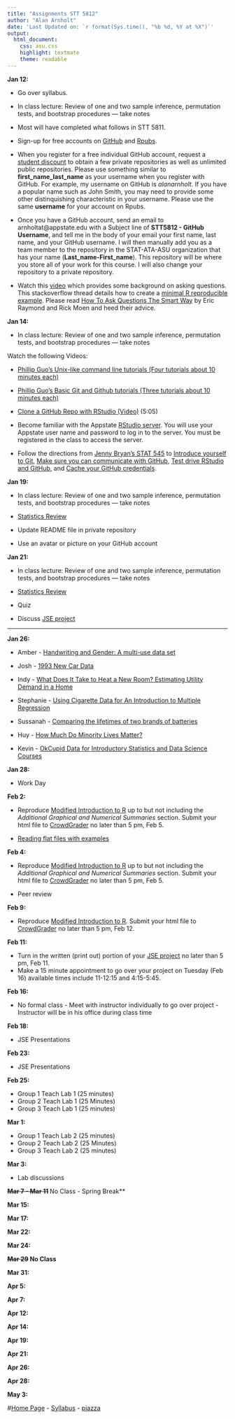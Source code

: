 ```yaml
---
title: "Assignments STT 5812"
author: "Alan Arnholt"
date: 'Last Updated on: `r format(Sys.time(), "%b %d, %Y at %X")`'
output:
  html_document:
    css: asu.css
    highlight: textmate
    theme: readable
---
```


**Jan 12:**

* Go over syllabus.

* In class lecture: Review of one and two sample inference, permutation tests, and bootstrap procedures --- take notes

* Most will have completed what follows in STT 5811.  

* Sign-up for free accounts on [GitHub](https://github.com) and [Rpubs](https://rpubs.com).

* When you register for a free individual GitHub account, request a [student discount](https://education.github.com) to obtain a few private repositories as well as unlimited public repositories.  Please use something similar to **first_name_last_name** as your username when you register with GitHub.  For example, my username on GitHub is *alanarnholt*. If you have a popular name such as John Smith, you may need to provide some other distinquishing characteristic in your username.  Please use the same **username** for your account on Rpubs. 

* Once you have a GitHub account, send an email to arnholtat@appstate.edu with a Subject line of **STT5812 - GitHub Username**, and tell me in the body of your email your first name, last name, and your GitHub username.  I will then manually add you as a team member to the repository in the STAT-ATA-ASU organization that has your name (**Last_name-First_name**).  This repository will be where you store all of your work for this course.  I will also change your repository to a private repository.

* Watch this [video](https://www.youtube.com/watch?v=ZFaWxxzouCY&list=PLjTlxb-wKvXNSDfcKPFH2gzHGyjpeCZmJ&index=3) which provides some background on asking questions.  This stackoverflow thread details how to create a [minimal R reproducible example](http://stackoverflow.com/questions/5963269/how-to-make-a-great-r-reproducible-example/5963610#5963610). Please read [How To Ask Questions The Smart Way](http://www.catb.org/~esr/faqs/smart-questions.html) by Eric Raymond and Rick Moen and heed their advice.

**Jan 14:**

* In class lecture: Review of one and two sample inference, permutation tests, and bootstrap procedures --- take notes

Watch the following Videos:

* [Phillip Guo's Unix-like command line tutorials (Four tutorials about 10 minutes each)](http://www.pgbovine.net/command-line-tutorial.htm)

* [Phillip Guo's Basic Git and Github tutorials (Three tutorials about 10 minutes each)](http://www.pgbovine.net/git-tutorial.htm)

* [Clone a GitHub Repo with RStudio (Video)](https://www.youtube.com/watch?v=YxZ8J2rqhEM) (5:05)

* Become familiar with the Appstate [RStudio server](https://mathr.math.appstate.edu/). You will use your Appstate user name and password to log in to the server.  You must be registered in the class to access the server.

* Follow the directions from [Jenny Bryan's STAT 545](https://stat545-ubc.github.io/git00_index.html) to [Introduce yourself to Git](https://stat545-ubc.github.io/git04_introduce-self-to-git.html), [Make sure you can communicate with GitHub](https://stat545-ubc.github.io/git05_github-connection.html), [Test drive RStudio and GitHub](https://stat545-ubc.github.io/git07_git-github-rstudio.html), and [Cache your GitHub credentials](https://stat545-ubc.github.io/git06_credential-caching.html).


**Jan 19:**

* In class lecture: Review of one and two sample inference, permutation tests, and bootstrap procedures --- take notes

* [Statistics Review](../../STT3851Spring2016/Rmarkdown/StatReview.html)

* Update README file in private repository

* Use an avatar or picture on your GitHub account



**Jan 21:**

* In class lecture: Review of one and two sample inference, permutation tests, and bootstrap procedures --- take notes

* [Statistics Review](../../STT3851Spring2016/Rmarkdown/StatReview.html)

* Quiz

* Discuss [JSE project](./JSERubric.html)

----

**Jan 26:**

* Amber - [Handwriting and Gender: A multi-use data set](http://www.amstat.org/publications/jse/v23n1/bradley.pdf)

* Josh - [1993 New Car Data](http://www.amstat.org/publications/jse/v1n1/datasets.lock.html)

* Indy - [What Does It Take to Heat a New Room? Estimating Utility Demand in a Home](http://www.amstat.org/publications/jse/v6n1/datasets.carver.html)

* Stephanie - [Using Cigarette Data for An Introduction to Multiple Regression](http://www.amstat.org/publications/jse/v2n1/datasets.mcintyre.html)

* Sussanah - [Comparing the lifetimes of two brands of batteries](http://www.amstat.org/publications/jse/v21n1/dunn.pdf)

* Huy - [How Much Do Minority Lives Matter?](http://www.amstat.org/publications/jse/v23n2/witmer.pdf)

* Kevin - [OkCupid Data for Introductory Statistics and Data Science Courses](http://www.amstat.org/publications/jse/v23n2/kim.pdf)

**Jan 28:**

* Work Day


**Feb 2:**

* Reproduce [Modified Introduction to R](http://stat-ata-asu.github.io/STT3851Spring2016/Rmarkdown/LabChap2.html) up to but not including the _Additional Graphical and Numerical Summaries_ section.  Submit your html file to [CrowdGrader](https://www.crowdgrader.org/crowdgrader/venues/view_venue/1750) no later than 5 pm, Feb 5.

* [Reading flat files with examples](../Rmarkdown/ImportData.html)

**Feb 4:**

* Reproduce [Modified Introduction to R](http://stat-ata-asu.github.io/STT3851Spring2016/Rmarkdown/LabChap2.html) up to but not including the _Additional Graphical and Numerical Summaries_ section.  Submit your html file to [CrowdGrader](https://www.crowdgrader.org/crowdgrader/venues/view_venue/1750) no later than 5 pm, Feb 5.

* Peer review


**Feb 9:**

* Reproduce [Modified Introduction to R](http://stat-ata-asu.github.io/STT3851Spring2016/Rmarkdown/LabChap2.html).  Submit your html file to [CrowdGrader](https://www.crowdgrader.org/) no later than 5 pm, Feb 12.



**Feb 11:**

* Turn in the written (print out) portion of your [JSE project](./JSERubric.html) no later than 5 pm, Feb 11.
* Make a 15 minute appointment to go over your project on Tuesday (Feb 16) available times include 11-12:15 and 4:15-5:45. 

**Feb 16:**

* No formal class - Meet with instructor individually to go over project - Instructor will be in his office during class time

**Feb 18:**

* JSE Presentations 

**Feb 23:**

* JSE Presentations 

**Feb 25:**

* Group 1 Teach Lab 1 (25 minutes)
* Group 2 Teach Lab 1 (25 Minutes)
* Group 3 Teach Lab 1 (25 minutes)

**Mar 1:**

* Group 1 Teach Lab 2 (25 minutes)
* Group 2 Teach Lab 2 (25 Minutes)
* Group 3 Teach Lab 2 (25 minutes)

**Mar 3:**

* Lab discussions

**~~Mar 7 - Mar 11~~ **No Class - Spring Break**

**Mar 15:**

**Mar 17:**

**Mar 22:**

**Mar 24:**

**~~Mar 29~~ No Class**

**Mar 31:**

**Apr 5:**

**Apr 7:**

**Apr 12:**

**Apr 14:**

**Apr 19:**

**Apr 21:**

**Apr 26:**

**Apr 28:**

**May 3:**



#[Home Page](http://stat-ata-asu.github.io/STT5812Spring2016/) -       [Syllabus](http://stat-ata-asu.github.io/STT5812Spring2016/Syllabus/STT5812SyllabusSpring2016.html) - [piazza](https://piazza.com/class/ij30sna9alj1pq)

